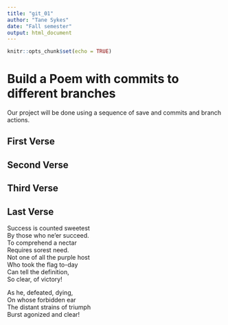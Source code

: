 ---
title: "git_01"
author: "Tane Sykes"
date: "Fall semester"
output: html_document
---

```{r setup, include=FALSE}
knitr::opts_chunk$set(echo = TRUE)
```
# Build a Poem with commits to different branches
Our project will be done using a sequence of save and commits and branch actions.
<!-- Do not modify or change any text in "!--" bracketed areas such as this --- these are instructions to
you, if you change any of this the git program will notice it and compromise your git merging strategy !-->

## First Verse 

## Second Verse
<!--Put the first five lines of a poem by Robert Frost here!-->

## Third Verse
<!--Put the first two verses of The Walrus and the Carpenter here!-->

## Last Verse
<!--Put a short poem of your choice 8-20 lines,here!-->
Success is counted sweetest   
 By those who ne'er succeed.   
 To comprehend a nectar   
 Requires sorest need.   
Not one of all the purple host   
 Who took the flag to-day   
 Can tell the definition,   
 So clear, of victory!   

As he, defeated, dying,  
 On whose forbidden ear  
 The distant strains of triumph  
 Burst agonized and clear!  